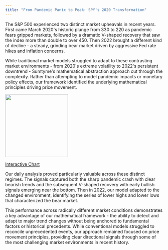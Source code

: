 ```yaml
---
title: "From Pandemic Panic to Peak: SPY's 2020 Transformation"
---
```


The S\&P 500 experienced two distinct market upheavals in recent years. First came March 2020's historic plunge from 330 to 220 as pandemic fears gripped markets, followed by a dramatic V-shaped recovery that saw the index more than double to over 450. Then 2022 brought a different kind of decline - a steady, grinding bear market driven by aggressive Fed rate hikes and inflation concerns.

While traditional market models struggled to adapt to these contrasting market environments - from 2020's extreme volatility to 2022's persistent downtrend - Sumtyme's mathematical abstraction approach cut through the complexity. Rather than attempting to model pandemic impacts or monetary policy effects, our framework identified the underlying mathematical principles driving price movement.

<img height="200" src="/images/SPY.png" />

[Interactive Chart](https://www.sumtyme.ai/spy)

Our daily analysis proved particularly valuable across these distinct regimes. The signals captured both the sharp pandemic crash with clear bearish trends and the subsequent V-shaped recovery with early bullish signals emerging near the bottom. Then in 2022, our model adapted to the changed environment, identifying the series of lower highs and lower lows that characterized the bear market.

This performance across radically different market conditions demonstrates a key advantage of our mathematical framework - the ability to detect and adapt to major trend changes without being anchored to fundamental factors or historical precedents. While conventional models struggled to reconcile unprecedented events, our approach remained focused on price movement principles, providing clear directional signals through some of the most challenging market environments in recent history.